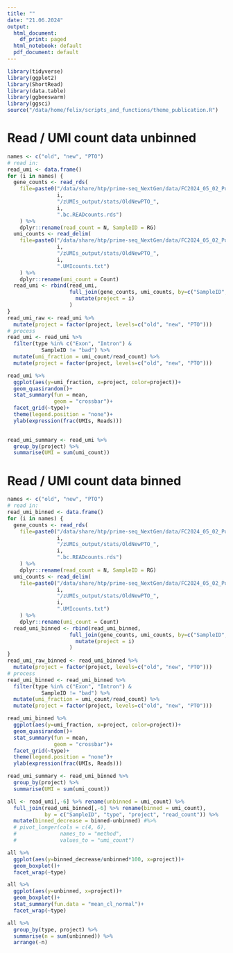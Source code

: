 ```yaml
---
title: ""
date: "21.06.2024"
output:
  html_document:
    df_print: paged
  html_notebook: default
  pdf_document: default
---
```


```r
library(tidyverse)
library(ggplot2)
library(ShortRead)
library(data.table)
library(ggbeeswarm)
library(ggsci)
source("/data/home/felix/scripts_and_functions/theme_publication.R")
```

# Read / UMI count data unbinned
```r
names <- c("old", "new", "PTO")
# read in:
read_umi <- data.frame()
for (i in names) {
  gene_counts <- read_rds(
    file=paste0("/data/share/htp/prime-seq_NextGen/data/FC2024_05_02_PoP96_BA/03_zUMIs/", 
                i, 
                "/zUMIs_output/stats/OldNewPTO_", 
                i, 
                ".bc.READcounts.rds")
    ) %>%
    dplyr::rename(read_count = N, SampleID = RG)
  umi_counts <- read_delim(
    file=paste0("/data/share/htp/prime-seq_NextGen/data/FC2024_05_02_PoP96_BA/03_zUMIs/", 
                i, 
                "/zUMIs_output/stats/OldNewPTO_", 
                i, 
                ".UMIcounts.txt")
    ) %>%
    dplyr::rename(umi_count = Count)
  read_umi <- rbind(read_umi, 
                    full_join(gene_counts, umi_counts, by=c("SampleID", "type")) %>%
                      mutate(project = i)
                    )
}
read_umi_raw <- read_umi %>%
  mutate(project = factor(project, levels=c("old", "new", "PTO")))
# process
read_umi <- read_umi %>%
  filter(type %in% c("Exon", "Intron") & 
           SampleID != "bad") %>%
  mutate(umi_fraction = umi_count/read_count) %>%
  mutate(project = factor(project, levels=c("old", "new", "PTO")))

read_umi %>%
  ggplot(aes(y=umi_fraction, x=project, color=project))+
  geom_quasirandom()+
  stat_summary(fun = mean,
               geom = "crossbar")+
  facet_grid(~type)+
  theme(legend.position = "none")+
  ylab(expression(frac(UMIs, Reads)))
  

read_umi_summary <- read_umi %>%
  group_by(project) %>%
  summarise(UMI = sum(umi_count))
```


# Read / UMI count data binned
```r
names <- c("old", "new", "PTO")
# read in:
read_umi_binned <- data.frame()
for (i in names) {
  gene_counts <- read_rds(
    file=paste0("/data/share/htp/prime-seq_NextGen/data/FC2024_05_02_PoP96_BA/03_zUMIs_UMIbin/", 
                i, 
                "/zUMIs_output/stats/OldNewPTO_", 
                i, 
                ".bc.READcounts.rds")
    ) %>%
    dplyr::rename(read_count = N, SampleID = RG)
  umi_counts <- read_delim(
    file=paste0("/data/share/htp/prime-seq_NextGen/data/FC2024_05_02_PoP96_BA/03_zUMIs_UMIbin/", 
                i, 
                "/zUMIs_output/stats/OldNewPTO_", 
                i, 
                ".UMIcounts.txt")
    ) %>%
    dplyr::rename(umi_count = Count)
  read_umi_binned <- rbind(read_umi_binned, 
                    full_join(gene_counts, umi_counts, by=c("SampleID", "type")) %>%
                      mutate(project = i)
                    )
}
read_umi_raw_binned <- read_umi_binned %>%
  mutate(project = factor(project, levels=c("old", "new", "PTO")))
# process
read_umi_binned <- read_umi_binned %>%
  filter(type %in% c("Exon", "Intron") & 
           SampleID != "bad") %>%
  mutate(umi_fraction = umi_count/read_count) %>%
  mutate(project = factor(project, levels=c("old", "new", "PTO")))

read_umi_binned %>%
  ggplot(aes(y=umi_fraction, x=project, color=project))+
  geom_quasirandom()+
  stat_summary(fun = mean,
               geom = "crossbar")+
  facet_grid(~type)+
  theme(legend.position = "none")+
  ylab(expression(frac(UMIs, Reads)))

read_umi_summary <- read_umi_binned %>%
  group_by(project) %>%
  summarise(UMI = sum(umi_count))
```

```r
all <- read_umi[,-6] %>% rename(unbinned = umi_count) %>%
  full_join(read_umi_binned[,-6] %>% rename(binned = umi_count), 
            by = c("SampleID", "type", "project", "read_count")) %>%
  mutate(binned_decrease = binned-unbinned) #%>%
  # pivot_longer(cols = c(4, 6),
  #              names_to = "method",
  #              values_to = "umi_count")

all %>%
  ggplot(aes(y=binned_decrease/unbinned*100, x=project))+
  geom_boxplot()+
  facet_wrap(~type)

all %>%
  ggplot(aes(y=unbinned, x=project))+
  geom_boxplot()+
  stat_summary(fun.data = "mean_cl_normal")+
  facet_wrap(~type)

all %>%
  group_by(type, project) %>%
  summarise(n = sum(unbinned)) %>%
  arrange(-n)
```






